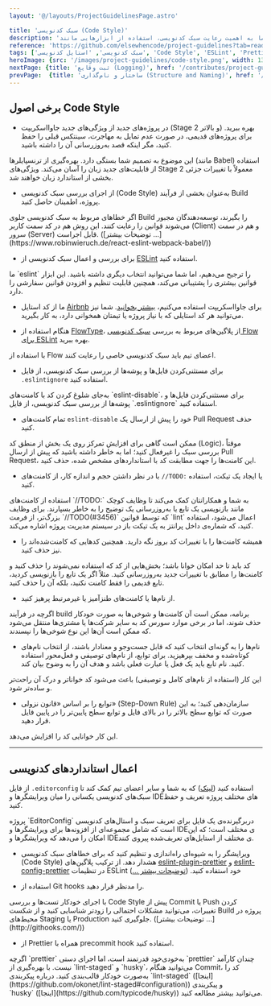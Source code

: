 ```yaml
---
layout: '@/layouts/ProjectGuidelinesPage.astro'

title: 'سبک کدنویسی (Code Style)'
description: 'این مجموعه راهنما به اهمیت رعایت سبک کدنویسی، استفاده از ابزارهایی مانند ESLint و Prettier، و نگه‌داشتن کد در حالتی تمیز و منسجم تأکید دارد. همچنین نکاتی در مورد نام‌گذاری، سازمان‌دهی توابع، استفاده از Git Hooks و به‌روزرسانی مداوم کامنت‌ها ارائه شده است که همگی به بهبود کیفیت و قابلیت نگه‌داری کد کمک می‌کنند.'
reference: 'https://github.com/elsewhencode/project-guidelines?tab=readme-ov-file#7-code-style'
tags: ['سبک کدنویسی', 'استایل کدنویسی', 'Code Style', 'ESLint', 'Prettier', 'تضمین کیفیت کد', 'Git Hook', 'نام‌گذاری توابع و متغیرها']
heroImage: {src: '/images/project-guidelines/code-style.png', width: 135, height: 135}
nextPage: {title: 'ثبت وقایع (Logging)', href: '/contributes/project-guidelines/logging'}
prevPage:  {title: 'ساختار و نام‌گذاری (Structure and Naming)', href: '/contributes/project-guidelines/structure-and-naming'}
---
```



## برخی اصول Code Style

- در پروژه‌های جدید از ویژگی‌های جدید جاوااسکریپت (Stage 2 و بالاتر) بهره ببرید. برای پروژه‌های قدیمی، در صورت عدم تمایل به مهاجرت، سینتکس قبلی را حفظ کنید، مگر اینکه قصد به‌روزرسانی آن را داشته باشید.

<Collapse title="چرا" class="not-prose mb-10" isOpen>
این موضوع به تصمیم شما بستگی دارد. بهره‌گیری از ترنسپایلرها (مانند Babel) استفاده از قابلیت‌های جدید زبان را آسان می‌کند. ویژگی‌های Stage 2 معمولاً با تغییرات جزئی بخشی از استاندارد زبان خواهند شد.
</Collapse>

- از اجرای بررسی سبک کدنویسی (Code Style) به‌عنوان بخشی از فرآیند Build پروژه، اطمینان حاصل کنید.

<Collapse title="چرا" class="not-prose mb-10" isOpen>
اگر خطاهای مربوط به سبک کدنویسی جلوی Build را بگیرند، توسعه‌دهندگان مجبور می‌شوند قوانین را رعایت کنند. این روش هم در کد سمت کاربر (Client) و هم در سمت سرور (Server) قابل اجراست. ([توضیحات بیشتر ...](https://www.robinwieruch.de/react-eslint-webpack-babel/))
</Collapse>

- برای بررسی و اعمال سبک کدنویسی از [ESLint](http://eslint.org/) استفاده کنید.

<Collapse title="چرا" class="not-prose mb-10" isOpen>
ما `eslint` را ترجیح می‌دهیم، اما شما می‌توانید انتخاب دیگری داشته باشید. این ابزار قوانین بیشتری را پشتیبانی می‌کند، همچنین قابلیت تنظیم و افزودن قوانین سفارشی را دارد.
</Collapse>

- ما از کد استایل [Airbnb](https://github.com/airbnb/javascript) برای جاوااسکریپت استفاده می‌کنیم، [بیشتر بخوانید](https://www.gitbook.com/book/duk/airbnb-javascript-guidelines/details). شما نیز می‌توانید هر کد استایلی که با نیاز پروژه یا تیمتان همخوانی دارد، به کار بگیرید.

- هنگام استفاده از [FlowType](https://flow.org/)، از پلاگین‌های مربوط به بررسی [سبک کدنویسی Flow برای ESLint](https://github.com/gajus/eslint-plugin-flowtype) بهره ببرید.

<Collapse title="چرا" class="not-prose mb-10" isOpen>
با استفاده از Flow اعضای تیم باید سبک کدنویسی خاصی را رعایت کنند.
</Collapse>

- برای مستثنی‌کردن فایل‌ها و پوشه‌ها از بررسی سبک کدنویسی، از فایل `.eslintignore` استفاده کنید.

<Collapse title="چرا" class="not-prose mb-10" isOpen>
به‌جای شلوغ کردن کد با کامنت‌های `eslint-disable`، برای مستثنی‌کردن فایل‌ها و پوشه‌ها از بررسی سبک کدنویسی، از فایل `.eslintignore` استفاده کنید.
</Collapse>

- تمام کامنت‌های `eslint-disable` خود را پیش از ارسال یک Pull Request حذف کنید.

<Collapse title="چرا" class="not-prose mb-10" isOpen>
ممکن است گاهی برای افزایش تمرکز روی یک بخش از منطق کد (Logic)، موقتاً بررسی سبک را غیرفعال کنید؛ اما به خاطر داشته باشید که پیش از ارسال Pull Request، این کامنت‌ها را جهت مطابقت کد با استانداردهای مشخص شده، حذف کنید.
</Collapse>

- با در نظر داشتن حجم و اندازه کار، از کامنت‌های `//TODO:` یا ایجاد یک تیکت، استفاده کنید.

<Collapse title="چرا" class="not-prose mb-10" isOpen>
استفاده از کامنت‌های `//TODO:` به شما و همکارانتان کمک می‌کند تا وظایف کوچک مانند بازنویسی یک تابع یا به‌روزرسانی یک توضیح را به خاطر بسپارند. برای وظایف بزرگ‌تر، از فرمت `//TODO(#3456)` که توسط قوانین `lint` اعمال می‌شود، استفاده کنید، که شماره‌ی داخل پرانتز به یک تیکت باز در سیستم مدیریت پروژه اشاره می‌کند.
</Collapse>

- همیشه کامنت‌ها را با تغییرات کد بروز نگه دارید. همچنین کدهایی که کامنت‌شده‌اند را نیز حذف کنید.

<Collapse title="چرا" class="not-prose mb-10" isOpen>
کد باید تا حد امکان خوانا باشد؛ بخش‌هایی از کد که استفاده نمی‌شوند را حذف کنید و کامنت‌ها را مطابق با تغییرات جدید به‌روزرسانی کنید. مثلاً اگر یک تابع را بازنویسی کردید، تابع قدیمی را فقط کامنت نکنید، بلکه آن را حذف کنید.
</Collapse>

- از نام‌ها یا کامنت‌های طنزآمیز یا غیرمرتبط پرهیز کنید.

<Collapse title="چرا" class="not-prose mb-10" isOpen>
اگرچه در فرآیند build برنامه، ممکن است آن کامنت‌ها و شوخی‌ها به صورت خودکار حذف شوند، اما در برخی موارد سورس کد به سایر شرکت‌ها یا مشتری‌ها منتقل می‌شود که ممکن است آن‌ها این نوع شوخی‌ها را نپسندند.
</Collapse>

- نام‌ها را به گونه‌ای انتخاب کنید که قابل جست‌وجو و معنادار باشند، از انتخاب نام‌های کوتاه‌شده و مخفف بپرهیزید. برای توابع، از نام‌های توصیفی و فعل‌محور استفاده کنید. نام تابع باید یک فعل یا عبارت فعلی باشد و هدف آن را به وضوح بیان کند.

<Collapse title="چرا" class="not-prose mb-10" isOpen>
این کار (استفاده از نام‌های کامل و توصیفی) باعث می‌شود کد خواناتر و درک آن راحت‌تر و ساده‌تر شود.
</Collapse>

- توابع را بر اساس «قانون نزولی» (Step-Down Rule) سازمان‌دهی کنید؛ به این صورت که توابع سطح بالاتر را در بالای فایل و توابع سطح پایین‌تر را در پایین فایل قرار دهید.

<Collapse title="چرا" class="not-prose mb-10" isOpen>
این کار خوانایی کد را افزایش می‌دهد.
</Collapse>

<hr class="hr-dotted" />

## اعمال استانداردهای کدنویسی

از فایل `.editorconfig` استفاده کنید ([لینک](http://editorconfig.org/)) که به شما و سایر اعضای تیم کمک کند تا سبک‌های کدنویسی یکسانی را میان ویرایشگرها و IDEهای مختلف پروژه تعریف و حفظ کنید.

<Collapse title="چرا" class="not-prose mb-10" isOpen>
پروژه `EditorConfig` دربرگیرنده‌ی یک فایل برای تعریف سبک‌ و استال‌های کدنویسی است که شامل مجموعه‌ای از افزونه‌ها برای ویرایشگرها و IDEی مختلف است؛ که این امکان را می‌دهد که ویرایشگرها و IDEی مختلف از استایل‌های تعریف‌شده پیروی کنند.
</Collapse>

- ویرایشگر را به شیوه‌ای راه‌اندازی و تنظیم کنید که برای خطاهای سبک کدنویسی (Code Style) هشدار دهد. از ترکیب پلاگین‌های [eslint-plugin-prettier](https://github.com/prettier/eslint-plugin-prettier) و [eslint-config-prettier](https://github.com/prettier/eslint-config-prettier) در تنظیمات ESLint خود استفاده کنید. ([توضیحات بیشتر ...](https://github.com/prettier/eslint-config-prettier#installation))

- استفاده از Git hooks را مدنظر قرار دهید.

<Collapse title="چرا" class="not-prose mb-10" isOpen>
با اجرای خودکار تست‌ها و بررسی Code Style پیش از Commit یا Push کردن تغییرات، می‌توانید مشکلات احتمالی را زودتر شناسایی کنید و از شکست Build پروژه در محیط‌‌های Staging یا Production جلوگیری کنید. ([توضیحات بیشتر ...](http://githooks.com/))
</Collapse>

- از Prettier همراه با precommit hook استفاده کنید.

<Collapse title="چرا" class="not-prose mb-10" isOpen>
اگرچه `prettier` به‌خودی‌خود قدرتمند است، اما اجرای دستی `prettier` چندان کارآمد نیست. با بهره‌گیری از `lint-staged` و `husky`، می‌توانید هنگام Commit، کد را به‌صورت خودکار قالب‌بندی کنید. درباره پیکربندی `lint-staged` ([اینجا](https://github.com/okonet/lint-staged#configuration)) و پیکربندی `husky` ([اینجا](https://github.com/typicode/husky)) می‌توانید بیشتر مطالعه کنید.
</Collapse>
